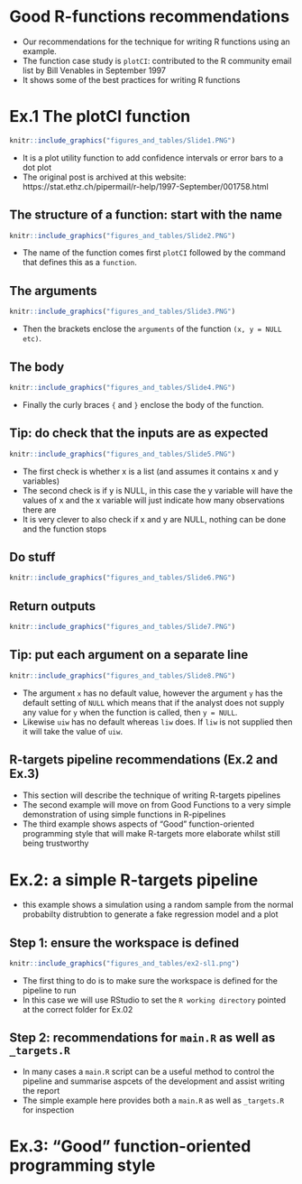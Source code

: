 # Good R-functions recommendations

- Our recommendations for the technique for writing R functions using an example.
- The function case study is `plotCI`: contributed to the R community email list  by Bill Venables in September 1997 
- It shows some of the best practices for writing R functions


# Ex.1 The plotCI function

```r
knitr::include_graphics("figures_and_tables/Slide1.PNG")
```

- It is a plot utility function to add confidence intervals or error bars to a dot plot
- The original post is archived at this website: https://stat.ethz.ch/pipermail/r-help/1997-September/001758.html


## The structure of a function: start with the name

```r
knitr::include_graphics("figures_and_tables/Slide2.PNG")
```

- The name of the function comes first `plotCI` followed by the command that defines this as a `function`.

## The arguments

```r
knitr::include_graphics("figures_and_tables/Slide3.PNG")
```


- Then the brackets enclose the `arguments` of the function `(x, y = NULL etc)`.


## The body

```r
knitr::include_graphics("figures_and_tables/Slide4.PNG")
```

- Finally the curly braces `{` and `}` enclose the body of the function.

## Tip: do check that the inputs are as expected


```r
knitr::include_graphics("figures_and_tables/Slide5.PNG")
```

- The first check is whether x is a list (and assumes it contains x and y variables)
- The second check is if y is NULL, in this case the y variable will have the values of x and the x variable will just indicate how many observations there are
- It is very clever to also check if x and y are NULL, nothing can be done and the function stops 

## Do stuff


```r
knitr::include_graphics("figures_and_tables/Slide6.PNG")
```

## Return outputs


```r
knitr::include_graphics("figures_and_tables/Slide7.PNG")
```


## Tip: put each argument on a separate line


```r
knitr::include_graphics("figures_and_tables/Slide8.PNG")
```

- The argument `x` has no default value, however the argument `y` has the default setting of `NULL` which means that if the analyst does not supply any value for `y` when the function is called, then `y = NULL`.
- Likewise `uiw` has no default whereas `liw` does.  If `liw` is not supplied then it will take the value of `uiw`.

## R-targets pipeline recommendations (Ex.2 and Ex.3)

- This section will describe the technique of writing R-targets pipelines
- The second example will move on from Good Functions to a very simple demonstration of using simple functions in R-pipelines
- The third example shows aspects of "Good" function-oriented programming style that will make R-targets more elaborate whilst still being trustworthy

# Ex.2: a simple R-targets pipeline

- this example shows a simulation using a random sample from the normal probabilty distrubtion to generate a fake regression model and a plot

## Step 1: ensure the workspace is defined
```r
knitr::include_graphics("figures_and_tables/ex2-sl1.png")
```
- The first thing to do is to make sure the workspace is defined for the pipeline to run
- In this case we will use RStudio to set the `R working directory` pointed at the correct folder for Ex.02

## Step 2: recommendations for `main.R` as well as `_targets.R`

- In many cases a `main.R` script can be a useful method to control the pipeline and summarise aspcets of the development and assist writing the report
- The simple example here provides both a  `main.R` as well as `_targets.R` for inspection

# Ex.3: "Good" function-oriented programming style
